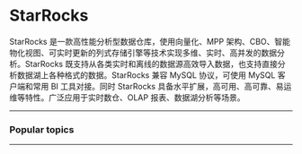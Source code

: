 
# StarRocks

 StarRocks 是一款高性能分析型数据仓库，使用向量化、MPP 架构、CBO、智能物化视图、可实时更新的列式存储引擎等技术实现多维、实时、高并发的数据分析。StarRocks 既支持从各类实时和离线的数据源高效导入数据，也支持直接分析数据湖上各种格式的数据。StarRocks 兼容 MySQL 协议，可使用 MySQL 客户端和常用 BI 工具对接。同时 StarRocks 具备水平扩展，高可用、高可靠、易运维等特性。广泛应用于实时数仓、OLAP 报表、数据湖分析等场景。

---

### Popular topics

<FeatureList />

---

